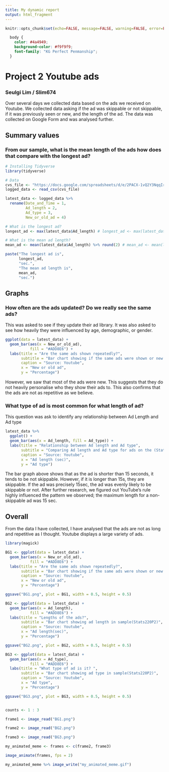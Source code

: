 ```yaml
---
title: My dynamic report
output: html_fragment
---
```


```r
knitr::opts_chunk$set(echo=FALSE, message=FALSE, warning=FALSE, error=FALSE)

```

```css
  body {
    color: #4a4949;
    background-color: #f9f9f9;
    font-family: "KG Perfect Penmanship";
  }

```
# Project 2 Youtube ads
### Seulgi Lim / Slim674

Over several days we collected data based on the ads we received on Youtube. We collected data asking if the ad was skippable or not skippable, if it was previously seen or new, and the length of the ad. The data was collected on Google Form and was analysed further.

## Summary values
### From our sample, what is the mean length of the ads how does that compare with the longest ad?

```r
# Installing Tidyverse
library(tidyverse)

# Data
cvs_file <- "https://docs.google.com/spreadsheets/d/e/2PACX-1vQ2Y3NqqIrURCjuTCuH4imN6OJmCdzT0UP4_gwux7oOx43LrwrpS5gVCayY-pShcMSNi9nns6XspPXW/pub?gid=296879182&single=true&output=csv"
logged_data <- read_csv(cvs_file)

latest_data <- logged_data %>% 
  rename(Date_and_Time = 1, 
         Ad_length = 2,
         Ad_type = 3,
         New_or_old_ad = 4)

# What is the longest ad?
longest_ad <- max(latest_data$Ad_length) # longest_ad <- max(latest_data$Ad_length)

# What is the mean ad length?
mean_ad <- mean(latest_data$Ad_length) %>% round(2) # mean_ad <- mean(latest_data$Ad_length) %>% round(2)

paste("The longest ad is", 
      longest_ad, 
      "sec.", 
      "The mean ad length is",
      mean_ad,
      "sec.")
```
## Graphs
### How often are the ads updated? Do we really see the same ads?
This was asked to see if they update their ad library. It was also asked to see how heavily they were influenced by age, demographic, or gender. 
```r
ggplot(data = latest_data) +
  geom_bar(aes(x = New_or_old_ad),
           fill = "#ADD8E6") +
  labs(title = "Are the same ads shown repeatedly?",
       subtitle = "Bar chart showing if the same ads were shown or new ads in sample(Stats220P2)",
       caption = "Source: Youtube",
       x = "New or old ad",
       y = "Percentage")

```

However, we saw that most of the ads were new. This suggests that they do not heavily personalise who they show their ads to. This also confirms that the ads are not as repetitive as we believe.  

### What type of ad is most common for what length of ad?

This question was ask to identify any relationship between Ad Length and Ad type 

```r
latest_data %>%
  ggplot() +
  geom_bar(aes(x = Ad_length, fill = Ad_type)) +
  labs(title = "Relationship between Ad length and Ad type",
       subtitle = "Comparing Ad length and Ad type for ads on the (Stats220P2)",
       caption = "Source: Youtube",
       x = "Ad length (sec)",
       y = "Ad type")

```

The bar graph above shows that as the ad is shorter than 15 seconds, it tends to be not skippable. However, if it is longer than 15s, they are skippable. If the ad was precisely 15sec, the ad was evenly likely to be skippable or not. After further research, we figured out YouTube's rule highly influenced the pattern we observed; the maximum length for a non-skippable ad was 15 sec. 

## Overall 
From the data I have collected, I have analysed that the ads are not as long and repetitive as I thought. Youtube displays a large variety of ads.

```r
library(magick)

BG1 <- ggplot(data = latest_data) +
  geom_bar(aes(x = New_or_old_ad),
           fill = "#ADD8E6") +
  labs(title = "Are the same ads shown repeatedly?",
       subtitle = "Bar chart showing if the same ads were shown or new ads in sample(Stats220P2)",
       caption = "Source: Youtube",
       x = "New or old ad",
       y = "Percentage")

ggsave("BG1.png", plot = BG1, width = 0.5, height = 0.5)

BG2 <- ggplot(data = latest_data) +
  geom_bar(aes(x = Ad_length),
           fill = "#ADD8E6") +
  labs(title = "Lengths of the ads?",
       subtitle = "Bar chart showing ad length in sample(Stats220P2)",
       caption = "Source: Youtube",
       x = "Ad length(sec)",
       y = "Percentage")

ggsave("BG2.png", plot = BG2, width = 0.5, height = 0.5)

BG3 <- ggplot(data = latest_data) +
  geom_bar(aes(x = Ad_type),
           fill = "#ADD8E6") +
  labs(title = "What type of ad is it? ",
       subtitle = "Bar chart showing ad type in sample(Stats220P2)",
       caption = "Source: Youtube",
       x = "Ad type",
       y = "Percentage")

ggsave("BG3.png", plot = BG3, width = 0.5, height = 0.5)


counts <- 1 : 3

frame1 <- image_read("BG1.png")

frame2 <- image_read("BG2.png")

frame3 <- image_read("BG3.png")

my_animated_meme <- frames <- c(frame2, frame3)

image_animate(frames, fps = 2)

my_animated_meme %>% image_write("my_animated_meme.gif")
```
